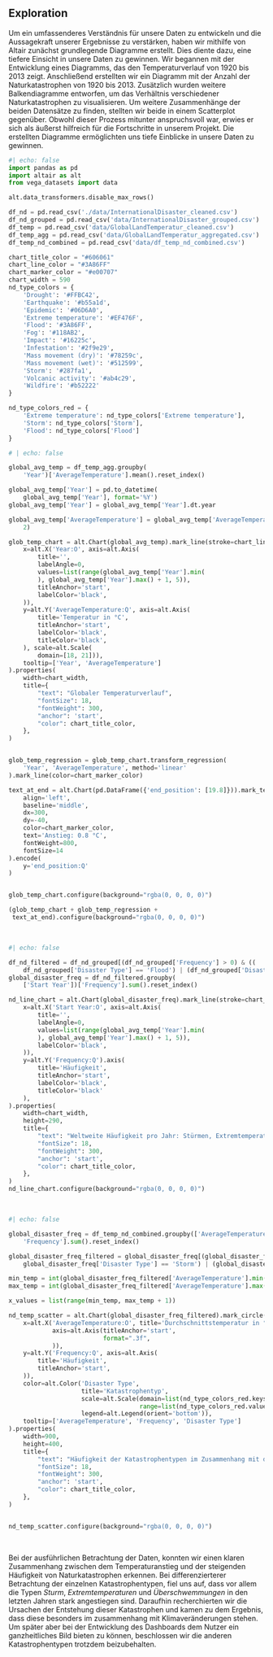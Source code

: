 ## Exploration
Um ein umfassenderes Verständnis für unsere Daten zu entwickeln und die Aussagekraft unserer Ergebnisse zu verstärken, 
haben wir mithilfe von Altair zunächst grundlegende Diagramme erstellt. Dies diente dazu, eine tiefere Einsicht in unsere Daten zu gewinnen. 
Wir begannen mit der Entwicklung eines Diagramms, das den Temperaturverlauf von 1920 bis 2013 zeigt. Anschließend erstellten wir ein 
Diagramm mit der Anzahl der Naturkatastrophen von 1920 bis 2013. Zusätzlich wurden weitere Balkendiagramme entworfen, 
um das Verhältnis verschiedener Naturkatastrophen zu visualisieren. Um weitere Zusammenhänge der beiden Datensätze zu finden, 
stellten wir beide in einem Scatterplot gegenüber. 
Obwohl dieser Prozess mitunter anspruchsvoll war, erwies er sich als äußerst hilfreich für die Fortschritte in unserem Projekt. 
Die erstellten Diagramme ermöglichten uns tiefe Einblicke in unsere Daten zu gewinnen.

```python
#| echo: false
import pandas as pd
import altair as alt
from vega_datasets import data

alt.data_transformers.disable_max_rows()

df_nd = pd.read_csv('./data/InternationalDisaster_cleaned.csv')
df_nd_grouped = pd.read_csv('data/InternationalDisaster_grouped.csv')
df_temp = pd.read_csv('data/GlobalLandTemperatur_cleaned.csv')
df_temp_agg = pd.read_csv('data/GlobalLandTemperatur_aggregated.csv')
df_temp_nd_combined = pd.read_csv('data/df_temp_nd_combined.csv')

chart_title_color = "#606061"
chart_line_color = "#3A86FF"
chart_marker_color = "#e00707"
chart_width = 590
nd_type_colors = {
    'Drought': '#FFBC42',
    'Earthquake': '#b55a1d',
    'Epidemic': '#06D6A0',
    'Extreme temperature': '#EF476F',
    'Flood': '#3A86FF',
    'Fog': '#118AB2',
    'Impact': '#16225c',
    'Infestation': '#2f9e29',
    'Mass movement (dry)': '#78259c',
    'Mass movement (wet)': '#512599',
    'Storm': '#287fa1',
    'Volcanic activity': '#ab4c29',
    'Wildfire': '#b52222'
}

nd_type_colors_red = {
    'Extreme temperature': nd_type_colors['Extreme temperature'],
    'Storm': nd_type_colors['Storm'],
    'Flood': nd_type_colors['Flood']
}
```

```python
# | echo: false

global_avg_temp = df_temp_agg.groupby(
    'Year')['AverageTemperature'].mean().reset_index()

global_avg_temp['Year'] = pd.to_datetime(
    global_avg_temp['Year'], format='%Y')
global_avg_temp['Year'] = global_avg_temp['Year'].dt.year

global_avg_temp['AverageTemperature'] = global_avg_temp['AverageTemperature'].round(
    2)

glob_temp_chart = alt.Chart(global_avg_temp).mark_line(stroke=chart_line_color).encode(
    x=alt.X('Year:O', axis=alt.Axis(
        title='',
        labelAngle=0,
        values=list(range(global_avg_temp['Year'].min(
        ), global_avg_temp['Year'].max() + 1, 5)),
        titleAnchor='start',
        labelColor='black',
    )),
    y=alt.Y('AverageTemperature:Q', axis=alt.Axis(
        title='Temperatur in °C',
        titleAnchor='start',
        labelColor='black',
        titleColor='black',
    ), scale=alt.Scale(
        domain=[18, 21])),
    tooltip=['Year', 'AverageTemperature']
).properties(
    width=chart_width,
    title={
        "text": "Globaler Temperaturverlauf",
        "fontSize": 18,
        "fontWeight": 300,
        "anchor": 'start',
        "color": chart_title_color,
    },
)


glob_temp_regression = glob_temp_chart.transform_regression(
    'Year', 'AverageTemperature', method='linear'
).mark_line(color=chart_marker_color)

text_at_end = alt.Chart(pd.DataFrame({'end_position': [19.8]})).mark_text(
    align='left',
    baseline='middle',
    dx=300,
    dy=-40,
    color=chart_marker_color,
    text='Anstieg: 0.8 °C',
    fontWeight=800,
    fontSize=14
).encode(
    y='end_position:Q'
)


glob_temp_chart.configure(background="rgba(0, 0, 0, 0)")

(glob_temp_chart + glob_temp_regression +
 text_at_end).configure(background="rgba(0, 0, 0, 0)")
```
<br/>
```python
#| echo: false

df_nd_filtered = df_nd_grouped[(df_nd_grouped['Frequency'] > 0) & ((
    df_nd_grouped['Disaster Type'] == 'Flood') | (df_nd_grouped['Disaster Type'] == 'Storm') | (df_nd_grouped['Disaster Type'] == 'Extreme temperatur'))]
global_disaster_freq = df_nd_filtered.groupby(
    ['Start Year'])['Frequency'].sum().reset_index()

nd_line_chart = alt.Chart(global_disaster_freq).mark_line(stroke=chart_line_color).encode(
    x=alt.X('Start Year:O', axis=alt.Axis(
        title='',
        labelAngle=0,
        values=list(range(global_avg_temp['Year'].min(
        ), global_avg_temp['Year'].max() + 1, 5)),
        labelColor='black',
    )),
    y=alt.Y('Frequency:Q').axis(
        title='Häufigkeit',
        titleAnchor='start',
        labelColor='black',
        titleColor='black'
    ),
).properties(
    width=chart_width,
    height=290,
    title={
        "text": "Weltweite Häufigkeit pro Jahr: Stürmen, Extremtemperaturen und Überschwemmungen",
        "fontSize": 18,
        "fontWeight": 300,
        "anchor": 'start',
        "color": chart_title_color,
    },
)
nd_line_chart.configure(background="rgba(0, 0, 0, 0)")
```
<br/>
```python
#| echo: false

global_disaster_freq = df_temp_nd_combined.groupby(['AverageTemperature', 'Disaster Type'])[
    'Frequency'].sum().reset_index()

global_disaster_freq_filtered = global_disaster_freq[(global_disaster_freq['Disaster Type'] == 'Flood') | (
    global_disaster_freq['Disaster Type'] == 'Storm') | (global_disaster_freq['Disaster Type'] == 'Extreme temperature')]

min_temp = int(global_disaster_freq_filtered['AverageTemperature'].min())
max_temp = int(global_disaster_freq_filtered['AverageTemperature'].max())

x_values = list(range(min_temp, max_temp + 1))

nd_temp_scatter = alt.Chart(global_disaster_freq_filtered).mark_circle().encode(
    x=alt.X('AverageTemperature:O', title='Durchschnittstemperatur in °C ',
            axis=alt.Axis(titleAnchor='start',
                          format=".3f",
            )),
    y=alt.Y('Frequency:Q', axis=alt.Axis(
        title='Häufigkeit',
        titleAnchor='start',
    )),
    color=alt.Color('Disaster Type',
                    title='Katastrophentyp',
                    scale=alt.Scale(domain=list(nd_type_colors_red.keys()),
                                    range=list(nd_type_colors_red.values())),
                    legend=alt.Legend(orient='bottom')), 
    tooltip=['AverageTemperature', 'Frequency', 'Disaster Type']
).properties(
    width=900,
    height=400,
    title={
        "text": "Häufigkeit der Katastrophentypen im Zusammenhang mit der Temperatur",
        "fontSize": 18,
        "fontWeight": 300,
        "anchor": 'start',
        "color": chart_title_color,
    },
)


nd_temp_scatter.configure(background="rgba(0, 0, 0, 0)")
```

<br>

Bei der ausführlichen Betrachtung der Daten, konnten wir einen klaren Zusammenhang zwischen dem Temperaturanstieg und 
der steigenden Häufigkeit von Naturkatastrophen erkennen. Bei differenzierterer Betrachtung der einzelnen Katastrophentypen, fiel uns auf, dass
vor allem die Typen *Sturm*, *Extremtemperaturen* und *Überschwemmungen* in den letzten Jahren stark angestiegen sind. 
Daraufhin recherchierten wir die Ursachen der Entstehung dieser Katastrophen und kamen zu dem Ergebnis, dass diese besonders im zusammenhang mit Klimaveränderungen stehen.
Um später aber bei der Entwicklung des Dashboards dem Nutzer ein ganzheitliches Bild bieten zu können, beschlossen wir die anderen Katastrophentypen trotzdem beizubehalten.
